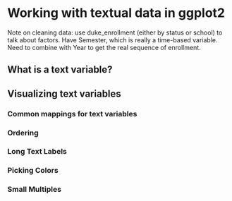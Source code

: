 # Working with textual data in ggplot2 {#text-data-visualizations}

Note on cleaning data: use duke_enrollment (either by status or school) to talk about factors. 
Have Semester, which is really a time-based variable. Need to combine with Year
to get the real sequence of enrollment.

## What is a text variable?


## Visualizing text variables


### Common mappings for text variables


### Ordering


### Long Text Labels


### Picking Colors



### Small Multiples
